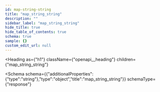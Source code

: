 ```yaml
---
id: map-string-string
title: "map_string_string"
description: ""
sidebar_label: "map_string_string"
hide_title: true
hide_table_of_contents: true
schema: true
sample: {}
custom_edit_url: null
---
```



<Heading
  as={"h1"}
  className={"openapi__heading"}
  children={"map_string_string"}
>
</Heading>





<Schema
  schema={{"additionalProperties":{"type":"string"},"type":"object","title":"map_string_string"}}
  schemaType={"response"}
>
  
</Schema>
            